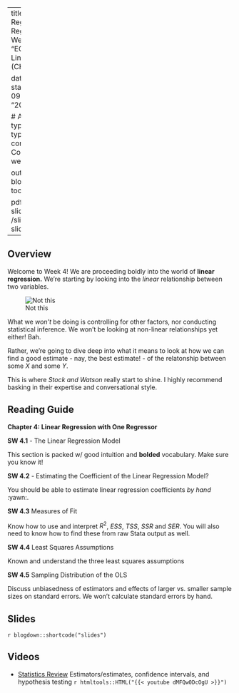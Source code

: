 

---
title: Week 4 - Linear Regression with One Regressor
sitetitle: Week 4
summary: "EC200 - Week 4 Linear Regression (CH4)"

date: "2020-09-16"
start_date: "2020-09-21"
end_date: "2020-09-25"

  
  # Academic page type (do not modify).
type: docs
menu:
  content:
    parent: Course content
    weight: 5
    
output:
  blogdown::html_page:
    toc: true

pdf: /slides/ch4-slides.pdf
thumb: /slides/ch4-slides.png



---

## Overview

Welcome to Week 4! We are proceeding boldly into the world of **linear regression.** We're starting by looking into the *linear* relationship between two variables. 


![Not this](cheese-bedsheets.png)


What we *won't* be doing is controlling for other factors, nor conducting statistical inference. We won't be looking at non-linear relationships yet either! Bah. 

Rather, we're going to dive deep into what it means to look at how we can find a good estimate - nay, the best estimate! - of the relatonship between some $X$ and some $Y$.


This is where *Stock and Watson* really start to shine. I highly recommend basking in their expertise and conversational style. 

## Reading Guide

**Chapter 4: Linear Regression with One Regressor**

**SW 4.1** - The Linear Regression Model 

This section is packed w/ good intuition and **bolded** vocabulary. Make sure you know it! 

**SW 4.2** - Estimating the Coefficient of the Linear Regression Model? 

You should be able to estimate linear regression coefficients *by hand* :yawn:. 

**SW 4.3** Measures of Fit

Know how to use and interpret $R^2$, $ESS$, $TSS$, $SSR$ and $SER$. You will also need to know how to find these from raw Stata output as well. 

**SW 4.4** Least Squares Assumptions 

Known and understand the three least squares assumptions 

**SW 4.5**  Sampling Distribution of the OLS

Discuss unbiasedness of estimators and effects of larger vs. smaller sample sizes on standard errors. We won't calculate standard errors by hand. 



## Slides

`r blogdown::shortcode("slides")`

## Videos

- [Statistics Review](https://youtu.be/dMFQw0DcOgU)
Estimators/estimates, confidence intervals, and hypothesis testing
`r htmltools::HTML("{{< youtube dMFQw0DcOgU >}}")`
